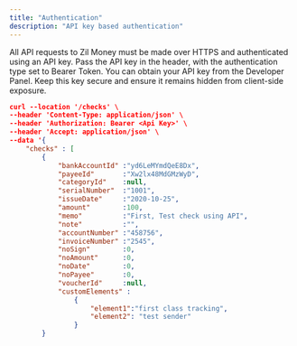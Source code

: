 ```yaml
---
title: "Authentication"
description: "API key based authentication"
---
```


All API requests to Zil Money must be made over HTTPS and authenticated using an API key. Pass the API key in the header, with the authentication type set to Bearer Token. You can obtain your API key from the Developer Panel. Keep this key secure and ensure it remains hidden from client-side exposure.

```json Example
curl --location '/checks' \
--header 'Content-Type: application/json' \
--header 'Authorization: Bearer <Api Key>' \
--header 'Accept: application/json' \
--data '{
    "checks" : [
        {
            "bankAccountId" :"yd6LeMYmdQeE8Dx",
            "payeeId"       :"Xw2lx48MdGMzWyD",
            "categoryId"    :null,
            "serialNumber"  :"1001",
            "issueDate"     :"2020-10-25",
            "amount"        :100,
            "memo"          :"First, Test check using API",
            "note"          :"",
            "accountNumber" :"458756",
            "invoiceNumber" :"2545",
            "noSign"        :0,
            "noAmount"      :0,
            "noDate"        :0,
            "noPayee"       :0,
            "voucherId"     :null,
            "customElements" :
                {
                    "element1":"first class tracking",
                    "element2": "test sender"
                }
        }

```